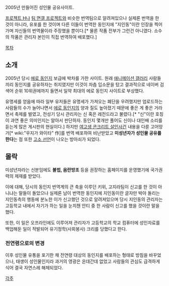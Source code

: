 2005년 만들어진 성인물 공유사이트.

[[프로젝트 H]]나 [[팀 면갤 프로젝트]]와 비슷한 번역팀으로 알려져있으나 실제론 번역을 한 것이 아니라, 유포를 한 것이며 다른 이들이 번역한 동인지에 "지인동"이란 인장을 찍어가며 자신들의 번역물이라 주장했을 뿐이다.[* 물론 작품 전부가 그런건 아니였다. 소수의 작품은 관리자 본인이 직접 번역하여 배포했다.]


[[목차]]

== 소개 ==
2005년 당시 [[에로 동인지]] 보급에 박차를 가한 사이트.
원래 [[애니메이션 갤러리]] 사람들끼리 동인지를 공유하자는 취지였지만 이것이 차츰 입소문을 탔고 결과적으로 네이버 검색어 순위 10위권에까지 들면서 일약 최대의 에로 동인지 사이트로 부상했다.

유명세를 얻음에 따라 일부 유저들은 유명세가 가져오는 폐단을 우려했지만 업로드하는 사람들의 수가 늘어나면서 [[에로 동인지]]의 양과 질도 높아졌기 때문에 좋은 게 좋은 거라면서 축제를 벌였고, 전성기 당시 관리자는 신 혹은 레전드라고 불렸다.[* "신"이란 호칭이 과연 좋은 의미인지는 알아서 판단하자. 동인지 몇개만 풀어도 신이나 대인배 소리를 듣는게 많은 게시판의 현실이다.] 하지만 [[여고생 콘크리트 살인사건]] 내용을 다룬 고어망가[* wiki:"우지가 와이타" 作]를 번역 배포하여 비난받았고 '''미성년자가 성인물 공유를 한다'''는 점 또한 [http://gall.dcinside.com/list.php?id=comic_new&no=89925 고소 선언]이 나오는 방아쇠가 되었다.

== 몰락 ==
미성년자라는 신분임에도 '''불법, 음란방조''' 등을 권장하는 홈페이지를 운영했기에 국가권력의 제재를 받았다.

이에 대해, 당시의 동인지 번역계의 큰 축을 이루던 키위, 고지라팀이 신고를 한 것이 아니냐는 말들이 돌았으나 실제론 남이 번역한 동인지에 지인동이란 글자만 박아 돌리는 지인동측의 행동에 분노한 이가 신고했던 것으로 알려져있으며 당시 지인동의 관리자는 고등학교 내에서 자기가 하는 일을 눈치챈 안티 중 한 사람이 신고를 했을 것이란 말을 했다.

또한, 이 일은 오프라인에도 이루어져 관리자가 고등학교의 학교 컴퓨터에 성인자료를 백업해둔 일이 적발되어 유기정학(사회봉사) 크리를 당했다고 한다.

=== 전연령으로의 변경 ===
이후 성인물 유통을 포기한 채 전연령 대상의 동인지를 배포하는 형태로 방침을 바꾸었으나, 태생이 성인물인지라 과거의 영광은 온데간데 없었고 사람들의 관심도 급격하게 식어 결국 자연스레 해체되었다.


[[각주]]


